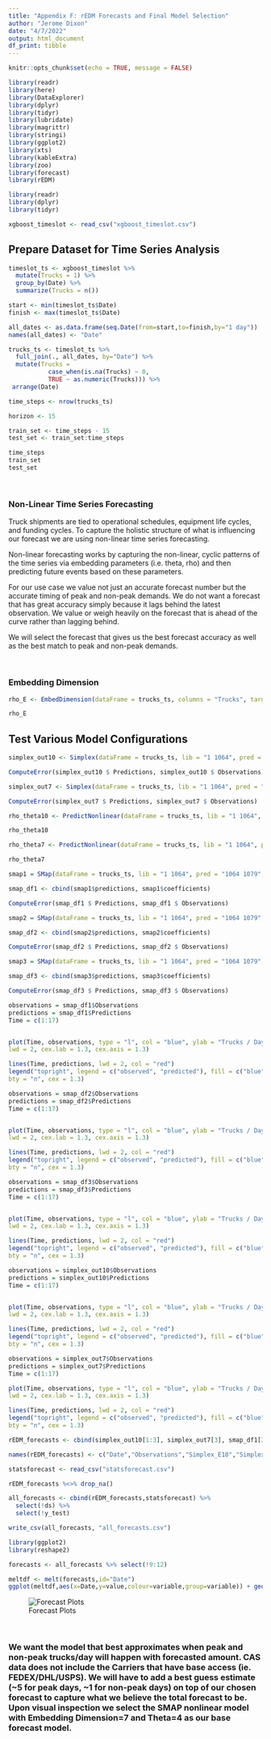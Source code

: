 ```yaml
---
title: "Appendix F: rEDM Forecasts and Final Model Selection"
author: "Jerome Dixon"
date: "4/7/2022"
output: html_document
df_print: tibble
---
```


```r
knitr::opts_chunk$set(echo = TRUE, message = FALSE)
```

```r

library(readr)
library(here)
library(DataExplorer)
library(dplyr)
library(tidyr)
library(lubridate)
library(magrittr)
library(stringi)
library(ggplot2)
library(xts)
library(kableExtra)
library(zoo)
library(forecast)
library(rEDM)

```


```r

library(readr)
library(dplyr)
library(tidyr)

xgboost_timeslot <- read_csv("xgboost_timeslot.csv")


```

## Prepare Dataset for Time Series Analysis
```r

timeslot_ts <- xgboost_timeslot %>% 
  mutate(Trucks = 1) %>% 
  group_by(Date) %>% 
  summarize(Trucks = n())

start <- min(timeslot_ts$Date)
finish <- max(timeslot_ts$Date)

all_dates <- as.data.frame(seq.Date(from=start,to=finish,by="1 day"))
names(all_dates) <- "Date"

trucks_ts <- timeslot_ts %>% 
  full_join(., all_dates, by="Date") %>% 
  mutate(Trucks =
           case_when(is.na(Trucks) ~ 0,
           TRUE ~ as.numeric(Trucks))) %>% 
 arrange(Date)

time_steps <- nrow(trucks_ts)

horizon <- 15

train_set <- time_steps - 15
test_set <- train_set:time_steps

time_steps
train_set
test_set

```

<br>

### Non-Linear Time Series Forecasting

Truck shipments are tied to operational schedules, equipment life cycles, and funding cycles. To capture the holistic structure of what is influencing our forecast we are using non-linear time series forecasting.

Non-linear forecasting works by capturing the non-linear, cyclic patterns of the time series via embedding parameters (i.e. theta, rho) and then predicting future events based on these parameters.

For our use case we value not just an accurate forecast number but the accurate timing of peak and non-peak demands. We do not want a forecast that has great accuracy simply because it lags behind the latest observation. We value or weigh heavily on the forecast that is ahead of the curve rather than lagging behind.

We will select the forecast that gives us the best forecast accuracy as well as the best match to peak and non-peak demands.

<br>


### Embedding Dimension

```r

rho_E <- EmbedDimension(dataFrame = trucks_ts, columns = "Trucks", target = "Trucks", lib = "1 1063", pred = "1064 1079", showPlot = TRUE)

rho_E

```


## Test Various Model Configurations

```r

simplex_out10 <- Simplex(dataFrame = trucks_ts, lib = "1 1064", pred = "1064 1079", columns = "Trucks", target = "Trucks", E = 10)

ComputeError(simplex_out10 $ Predictions, simplex_out10 $ Observations)

```


```r

simplex_out7 <- Simplex(dataFrame = trucks_ts, lib = "1 1064", pred = "1064 1079", columns = "Trucks", target = "Trucks", E = 7)

ComputeError(simplex_out7 $ Predictions, simplex_out7 $ Observations)

```


```r

rho_theta10 <- PredictNonlinear(dataFrame = trucks_ts, lib = "1 1064", pred = "1064 1079", target = "Trucks", columns = "Trucks", E = 10)

rho_theta10

```


```r

rho_theta7 <- PredictNonlinear(dataFrame = trucks_ts, lib = "1 1064", pred = "1064 1079", target = "Trucks", columns = "Trucks", E = 7)

rho_theta7

```


```r

smap1 = SMap(dataFrame = trucks_ts, lib = "1 1064", pred = "1064 1079", target = "Trucks", columns = "Trucks", E = 10, theta = 5)

smap_df1 <- cbind(smap1$predictions, smap1$coefficients)

ComputeError(smap_df1 $ Predictions, smap_df1 $ Observations)


```


```r

smap2 = SMap(dataFrame = trucks_ts, lib = "1 1064", pred = "1064 1079", target = "Trucks", columns = "Trucks", E = 7, theta = 4)

smap_df2 <- cbind(smap2$predictions, smap2$coefficients)

ComputeError(smap_df2 $ Predictions, smap_df2 $ Observations)


```


```r

smap3 = SMap(dataFrame = trucks_ts, lib = "1 1064", pred = "1064 1079", target = "Trucks", columns = "Trucks", E = 7, theta = 5)

smap_df3 <- cbind(smap3$predictions, smap3$coefficients)

ComputeError(smap_df3 $ Predictions, smap_df3 $ Observations)


```


```r

observations = smap_df1$Observations
predictions = smap_df1$Predictions
Time = c(1:17)


plot(Time, observations, type = "l", col = "blue", ylab = "Trucks / Day", xlab = "Daily Truck Forecast-SMAP1",
lwd = 2, cex.lab = 1.3, cex.axis = 1.3)

lines(Time, predictions, lwd = 2, col = "red")
legend("topright", legend = c("observed", "predicted"), fill = c("blue", "red"),
bty = "n", cex = 1.3)

```


```r

observations = smap_df2$Observations
predictions = smap_df2$Predictions
Time = c(1:17)


plot(Time, observations, type = "l", col = "blue", ylab = "Trucks / Day", xlab = "Daily Truck Forecast-SMAP2",
lwd = 2, cex.lab = 1.3, cex.axis = 1.3)

lines(Time, predictions, lwd = 2, col = "red")
legend("topright", legend = c("observed", "predicted"), fill = c("blue", "red"),
bty = "n", cex = 1.3)

```


```r

observations = smap_df3$Observations
predictions = smap_df3$Predictions
Time = c(1:17)


plot(Time, observations, type = "l", col = "blue", ylab = "Trucks / Day", xlab = "Daily Truck Forecast-SMAP3",
lwd = 2, cex.lab = 1.3, cex.axis = 1.3)

lines(Time, predictions, lwd = 2, col = "red")
legend("topright", legend = c("observed", "predicted"), fill = c("blue", "red"),
bty = "n", cex = 1.3)

```


```r

observations = simplex_out10$Observations
predictions = simplex_out10$Predictions
Time = c(1:17)


plot(Time, observations, type = "l", col = "blue", ylab = "Trucks / Day", xlab = "Daily Truck Forecast-Simplex (E10)",
lwd = 2, cex.lab = 1.3, cex.axis = 1.3)

lines(Time, predictions, lwd = 2, col = "red")
legend("topright", legend = c("observed", "predicted"), fill = c("blue", "red"),
bty = "n", cex = 1.3)

```


```r

observations = simplex_out7$Observations
predictions = simplex_out7$Predictions
Time = c(1:17)

plot(Time, observations, type = "l", col = "blue", ylab = "Trucks / Day", xlab = "Daily Truck Forecast-SIMPLEX (E7)",
lwd = 2, cex.lab = 1.3, cex.axis = 1.3)

lines(Time, predictions, lwd = 2, col = "red")
legend("topright", legend = c("observed", "predicted"), fill = c("blue", "red"),
bty = "n", cex = 1.3)


```


```r

rEDM_forecasts <- cbind(simplex_out10[1:3], simplex_out7[3], smap_df1[3], smap_df2[3], smap_df3[3])

names(rEDM_forecasts) <- c("Date","Observations","Simplex_E10","Simplex_E7", "SMAP_E10_T5", "SMAP_E7_T4", "SMAP_E7_T5")

statsforecast <- read_csv("statsforecast.csv")

rEDM_forecasts %<>% drop_na()

all_forecasts <- cbind(rEDM_forecasts,statsforecast) %>% 
  select(!ds) %>% 
  select(!y_test)

write_csv(all_forecasts, "all_forecasts.csv")

```


```r

library(ggplot2)
library(reshape2)

forecasts <- all_forecasts %>% select(!9:12)

meltdf <- melt(forecasts,id="Date")
ggplot(meltdf,aes(x=Date,y=value,colour=variable,group=variable)) + geom_line()


```
![Forecast Plots](forecasts.PNG)

<br>

### We want the model that best approximates when peak and non-peak trucks/day will happen with forecasted amount. CAS data does not include the Carriers that have base access (ie. FEDEX/DHL/USPS). We will have to add a best guess estimate (~5 for peak days, ~1 for non-peak days) on top of our chosen forecast to capture what we believe the total forecast to be. Upon visual inspection we select the SMAP nonlinear model with Embedding Dimension=7 and Theta=4 as our base forecast model. 
